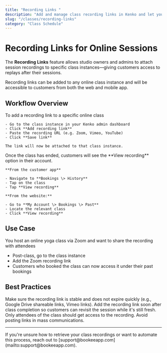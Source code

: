 ```yaml
---
title: "Recording Links "
description: "Add and manage class recording links in Kenko and let your customers access them post-session."
slug: "/classes/recording-links"
category: "Class Schedule"
---
```



# Recording Links for Online Sessions

The **Recording Links** feature allows studio owners and admins to attach session recordings to specific class instances—giving customers access to replays after their sessions.

<Info>
  Recording links can be added to any online class instance and will be accessible to customers from both the web and mobile app.
</Info>

## Workflow Overview

<AccordionGroup>
  <Accordion title="How to Add a Recording Link" icon="plus">
    To add a recording link to a specific online class

    - Go to the class instance in your Kenko admin dashboard
    - Click **Add recording link**
    - Paste the recording URL (e.g. Zoom, Vimeo, YouTube)
    - Click **Save link**

    The link will now be attached to that class instance.
  </Accordion>
  <Accordion title="How Customers Access the Recording" icon="icons">
    Once the class has ended, customers will see the **View recording** option in their account.

    **From the customer app**

    - Navigate to **Bookings \> History**
    - Tap on the class
    - Tap **View recording**

    **From the website:**

    - Go to **My Account \> Bookings \> Past**
    - Locate the relevant class
    - Click **View recording**
  </Accordion>
</AccordionGroup>

## Use Case

<Card>
  You host an online yoga class via Zoom and want to share the recording with attendees

  - Post-class, go to the class instance
  - Add the Zoom recording link
  - Customers who booked the class can now access it under their past bookings
</Card>

## Best Practices

<AccordionGroup>
  <Accordion title="Use Persistent URLs" icon="link">
    Make sure the recording link is stable and does not expire quickly (e.g., Google Drive shareable links, Vimeo links).
  </Accordion>
  <Accordion title="Add Links Promptly" icon="plus">
    Add the recording link soon after class completion so customers can revisit the session while it's still fresh.
  </Accordion>
  <Accordion title="Respect Access Control" icon="users">
    Only attendees of the class should get access to the recording. Avoid posting links in mass communications.
  </Accordion>
</AccordionGroup>

---

<Info>
  If you're unsure how to retrieve your class recordings or want to automate this process, reach out to [support@bookeeapp.com](mailto:support@bookeeapp.com).
</Info>
